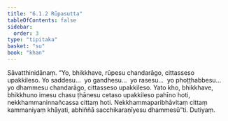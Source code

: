 ```yaml
---
title: "6.1.2 Rūpasutta"
tableOfContents: false
sidebar:
  order: 3
type: "tipitaka"
basket: "su"
book: "khan"
---
```



<DynamicBreadcrumb />

<Division number="323" book="khan" bookNo="13" page="194">

<Paragraph number="1095" book="khan">
Sāvatthinidānaṃ. “Yo, bhikkhave, rūpesu chandarāgo, cittasseso upakkileso. Yo saddesu…  yo gandhesu…  yo rasesu…  yo phoṭṭhabbesu…  yo dhammesu chandarāgo, cittasseso upakkileso. Yato kho, bhikkhave, bhikkhuno imesu chasu ṭhānesu cetaso upakkileso pahīno hoti, nekkhammaninnañcassa cittaṃ hoti. Nekkhammaparibhāvitaṃ cittaṃ kammaniyaṃ khāyati, abhiññā sacchikaraṇīyesu dhammesū”ti.

</Paragraph>
</Division>

<Paragraph number="1096" type="center" book="khan">
Dutiyaṃ.
</Paragraph>